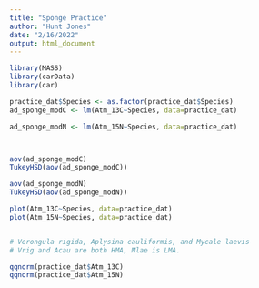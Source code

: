 ```yaml
---
title: "Sponge Practice"
author: "Hunt Jones"
date: "2/16/2022"
output: html_document
---
```

```r
library(MASS)
library(carData)
library(car)

practice_dat$Species <- as.factor(practice_dat$Species)
ad_sponge_modC <- lm(Atm_13C~Species, data=practice_dat)

ad_sponge_modN <- lm(Atm_15N~Species, data=practice_dat)



aov(ad_sponge_modC)
TukeyHSD(aov(ad_sponge_modC))

aov(ad_sponge_modN)
TukeyHSD(aov(ad_sponge_modN))

plot(Atm_13C~Species, data=practice_dat)
plot(Atm_15N~Species, data=practice_dat)


# Verongula rigida, Aplysina cauliformis, and Mycale laevis
# Vrig and Acau are both HMA, Mlae is LMA.

qqnorm(practice_dat$Atm_13C)
qqnorm(practice_dat$Atm_15N)

```